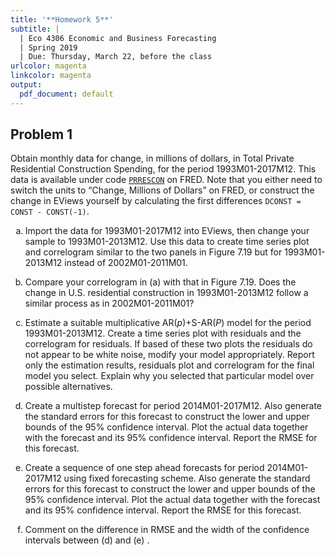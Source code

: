 ```yaml
---
title: '**Homework 5**'
subtitle: | 
  | Eco 4306 Economic and Business Forecasting
  | Spring 2019
  | Due: Thursday, March 22, before the class
urlcolor: magenta
linkcolor: magenta
output:
  pdf_document: default
---
```


\renewcommand{\baselinestretch}{1.15} \selectfont

## **Problem 1** 

Obtain monthly data for change, in millions of dollars, in Total Private Residential Construction Spending, for the period 1993M01-2017M12. This data is available under code [`PRRESCON`](https://fred.stlouisfed.org/series/PRRESCON) on FRED. Note that you either need to switch the units to "Change, Millions of Dollars" on FRED, or construct the change in EViews yourself by calculating the first differences `DCONST = CONST - CONST(-1)`.

(a) Import the data for 1993M01-2017M12 into EViews, then change your sample to 1993M01-2013M12. Use this data to create time series plot and correlogram similar to the two panels in Figure 7.19 but for 1993M01-2013M12 instead of 2002M01-2011M01. 

(b) Compare your correlogram in (a) with that in Figure 7.19. Does the change in U.S. residential construction in 1993M01-2013M12 follow a similar process as in 2002M01-2011M01?

(c) Estimate a suitable multiplicative AR($p$)+S-AR($P$) model for the period 1993M01-2013M12. Create a time series plot with residuals and the correlogram for residuals. If based of these two plots the residuals do not appear to be white noise, modify your model appropriately. Report only the  estimation results, residuals plot and correlogram for the final model you select. Explain why you selected that particular model over possible alternatives.

(d) Create a multistep forecast for period 2014M01-2017M12. Also generate the standard errors for this forecast to construct the lower and upper bounds of the 95\% confidence interval. Plot the actual data together with the forecast and its 95% confidence interval. Report the RMSE for this forecast. 

(e) Create a sequence of one step ahead forecasts for period 2014M01-2017M12 using fixed forecasting scheme. Also generate the standard errors for this forecast to construct the lower and upper bounds of the 95\% confidence interval. Plot the actual data together with the forecast and its 95% confidence interval. Report the RMSE for this forecast. 

(f) Comment on the difference in RMSE and the width of the confidence intervals between (d) and (e) .
